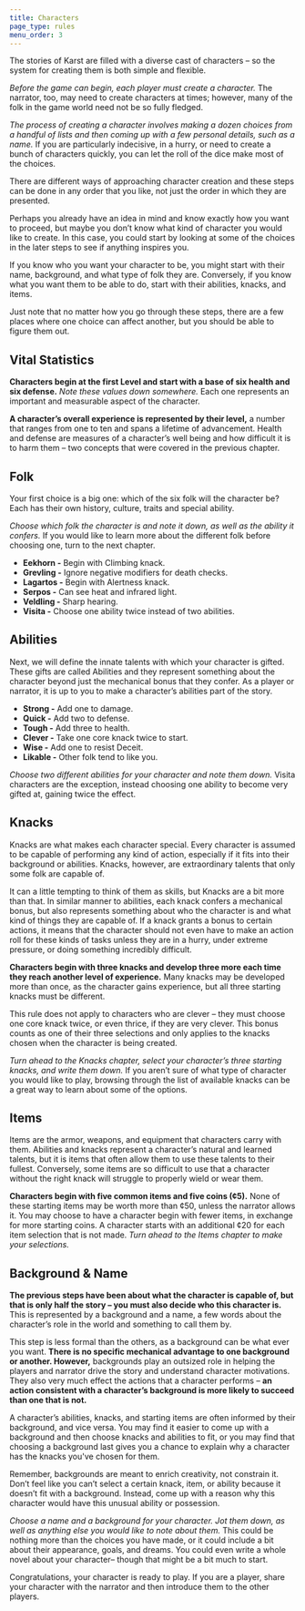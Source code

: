 ```yaml
---
title: Characters
page_type: rules
menu_order: 3
---
```


The stories of Karst are filled with a diverse cast of characters – so the system for creating them is both simple and flexible.

_Before the game can begin, each player must create a character._ The narrator, too, may need to create characters at times; however, many of the folk in the game world need not be so fully fledged.

_The process of creating a character involves making a dozen choices from a handful of lists and then coming up with a few personal details, such as a name._ If you are particularly indecisive, in a hurry, or need to create a bunch of characters quickly, you can let the roll of the dice make most of the choices.

There are different ways of approaching character creation and these steps can be done in any order that you like, not just the order in which they are presented.

Perhaps you already have an idea in mind and know exactly how you want to proceed, but maybe you don’t know what kind of character you would like to create. In this case, you could start by looking at some of the choices in the later steps to see if anything inspires you.

If you know who you want your character to be, you might start with their name, background, and what type of folk they are. Conversely, if you know what you want them to be able to do, start with their abilities, knacks, and items.

Just note that no matter how you go through these steps, there are a few places where one choice can affect another, but you should be able to figure them out.

## Vital Statistics

**Characters begin at the first Level and start with a base of six health and six defense.** _Note these values down somewhere._ Each one represents an important and measurable aspect of the character.

**A character’s overall experience is represented by their level,** a number that ranges from one to ten and spans a lifetime of advancement. Health and defense are measures of a character’s well being and how difficult it is to harm them – two concepts that were covered in the previous chapter.

## Folk

Your first choice is a big one: which of the six folk will the character be? Each has their own history, culture, traits and special ability.

_Choose which folk the character is and note it down, as well as the ability it confers._ If you would like to learn more about the different folk before choosing one, turn to the next chapter.

- **Eekhorn -** Begin with Climbing knack.
- **Grevling -** Ignore negative modifiers for death checks.
- **Lagartos -** Begin with Alertness knack.
- **Serpos -** Can see heat and infrared light.
- **Veldling -** Sharp hearing.
- **Visita -** Choose one ability twice instead of two abilities.

## Abilities

Next, we will define the innate talents with which your character is gifted. These gifts are called Abilities and they represent something about the character beyond just the mechanical bonus that they confer. As a player or narrator, it is up to you to make a character’s abilities part of the story.

- **Strong -** Add one to damage.
- **Quick -** Add two to defense.
- **Tough -** Add three to health.
- **Clever -** Take one core knack twice to start.
- **Wise -** Add one to resist Deceit.
- **Likable -** Other folk tend to like you.

_Choose two different abilities for your character and note them down._ Visita characters are the exception, instead choosing one ability to become very gifted at, gaining twice the effect.

## Knacks

Knacks are what makes each character special. Every character is assumed to be capable of performing any kind of action, especially if it fits into their background or abilities. Knacks, however, are extraordinary talents that only some folk are capable of.

It can a little tempting to think of them as skills, but Knacks are a bit more than that. In similar manner to abilities, each knack confers a mechanical bonus, but also represents something about who the character is and what kind of things they are capable of. If a knack grants a bonus to certain actions, it means that the character should not even have to make an action roll for these kinds of tasks unless they are in a hurry, under extreme pressure, or doing something incredibly difficult.

**Characters begin with three knacks and develop three more each time they reach another level of experience.** Many knacks may be developed more than once, as the character gains experience, but all three starting knacks must be different.

This rule does not apply to characters who are clever – they must choose one core knack twice, or even thrice, if they are very clever. This bonus counts as one of their three selections and only applies to the knacks chosen when the character is being created.

_Turn ahead to the Knacks chapter, select your character’s three starting knacks, and write them down._ If you aren’t sure of what type of character you would like to play, browsing through the list of available knacks can be a great way to learn about some of the options.

## Items

Items are the armor, weapons, and equipment that characters carry with them. Abilities and knacks represent a character’s natural and learned talents, but it is items that often allow them to use these talents to their fullest. Conversely, some items are so difficult to use that a character without the right knack will struggle to properly wield or wear them.

**Characters begin with five common items and five coins (¢5).** None of these starting items may be worth more than ¢50, unless the narrator allows it. You may choose to have a character begin with fewer items, in exchange for more starting coins. A character starts with an additional ¢20 for each item selection that is not made. _Turn ahead to the Items chapter to make your selections._

## Background & Name

**The previous steps have been about what the character is capable of, but that is only half the story – you must also decide who this character is.** This is represented by a background and a name, a few words about the character’s role in the world and something to call them by.

This step is less formal than the others, as a background can be what ever you want. **There is no specific mechanical advantage to one background or another. However,** backgrounds play an outsized role in helping the players and narrator drive the story and understand character motivations. They also very much effect the actions that a character performs – **an action consistent with a character’s background is more likely to succeed than one that is not.**

A character’s abilities, knacks, and starting items are often informed by their background, and vice versa. You may find it easier to come up with a background and then choose knacks and abilities to fit, or you may find that choosing a background last gives you a chance to explain why a character has the knacks you've chosen for them.

Remember, backgrounds are meant to enrich creativity, not constrain it. Don’t feel like you can’t select a certain knack, item, or ability because it doesn’t fit with a background. Instead, come up with a reason why this character would have this unusual ability or possession.

_Choose a name and a background for your character. Jot them down, as well as anything else you would like to note about them._ This could be nothing more than the choices you have made, or it could include a bit about their appearance, goals, and dreams. You could even write a whole novel about your character– though that might be a bit much to start.

Congratulations, your character is ready to play. If you are a player, share your character with the narrator and then introduce them to the other players.

